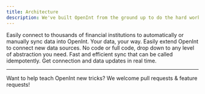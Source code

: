 ```yaml
---
title: Architecture
description: We've built OpenInt from the ground up to do the hard work for you.
---
```


<CardGroup>
  <Card title="Financial data, fast" icon="money-bill-transfer">
    Easily connect to thousands of financial institutions to automatically or
    manually sync data into OpenInt.
  </Card>
  <Card title="Pipelines" icon="bars-staggered">
    Your data, your way. Easily extend OpenInt to connect new data sources.
  </Card>
  <Card title="Flexible architecture" icon="sitemap">
    No code or full code, drop down to any level of abstraction you need.
  </Card>
  <Card title="Incremental sync" icon="rotate">
    Fast and efficient sync that can be called idempotently.
  </Card>
  <Card title="Webhook handling" icon="circle-nodes">
    Get connection and data updates in real time.
  </Card>
</CardGroup>

---

<Card
  title="Contribute on GitHub"
  icon="github"
  href="https://github.com/openintegrations/openint">
  Want to help teach OpenInt new tricks? We welcome pull requests & feature
  requests!
</Card>
